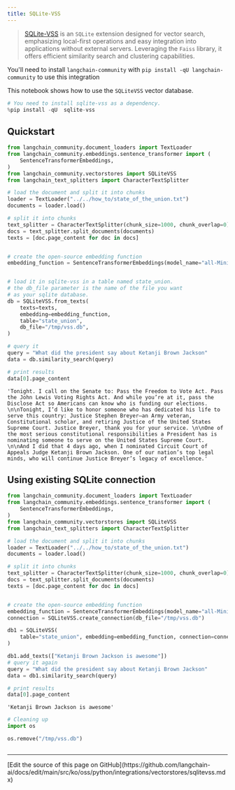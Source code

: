 ```yaml
---
title: SQLite-VSS
---
```


>[SQLite-VSS](https://alexgarcia.xyz/sqlite-vss/) is an `SQLite` extension designed for vector search, emphasizing local-first operations and easy integration into applications without external servers. Leveraging the `Faiss` library, it offers efficient similarity search and clustering capabilities.

You'll need to install `langchain-community` with `pip install -qU langchain-community` to use this integration

This notebook shows how to use the `SQLiteVSS` vector database.

```python
# You need to install sqlite-vss as a dependency.
%pip install -qU  sqlite-vss
```

## Quickstart

```python
from langchain_community.document_loaders import TextLoader
from langchain_community.embeddings.sentence_transformer import (
    SentenceTransformerEmbeddings,
)
from langchain_community.vectorstores import SQLiteVSS
from langchain_text_splitters import CharacterTextSplitter

# load the document and split it into chunks
loader = TextLoader("../../how_to/state_of_the_union.txt")
documents = loader.load()

# split it into chunks
text_splitter = CharacterTextSplitter(chunk_size=1000, chunk_overlap=0)
docs = text_splitter.split_documents(documents)
texts = [doc.page_content for doc in docs]


# create the open-source embedding function
embedding_function = SentenceTransformerEmbeddings(model_name="all-MiniLM-L6-v2")


# load it in sqlite-vss in a table named state_union.
# the db_file parameter is the name of the file you want
# as your sqlite database.
db = SQLiteVSS.from_texts(
    texts=texts,
    embedding=embedding_function,
    table="state_union",
    db_file="/tmp/vss.db",
)

# query it
query = "What did the president say about Ketanji Brown Jackson"
data = db.similarity_search(query)

# print results
data[0].page_content
```

```output
'Tonight. I call on the Senate to: Pass the Freedom to Vote Act. Pass the John Lewis Voting Rights Act. And while you’re at it, pass the Disclose Act so Americans can know who is funding our elections. \n\nTonight, I’d like to honor someone who has dedicated his life to serve this country: Justice Stephen Breyer—an Army veteran, Constitutional scholar, and retiring Justice of the United States Supreme Court. Justice Breyer, thank you for your service. \n\nOne of the most serious constitutional responsibilities a President has is nominating someone to serve on the United States Supreme Court. \n\nAnd I did that 4 days ago, when I nominated Circuit Court of Appeals Judge Ketanji Brown Jackson. One of our nation’s top legal minds, who will continue Justice Breyer’s legacy of excellence.'
```

## Using existing SQLite connection

```python
from langchain_community.document_loaders import TextLoader
from langchain_community.embeddings.sentence_transformer import (
    SentenceTransformerEmbeddings,
)
from langchain_community.vectorstores import SQLiteVSS
from langchain_text_splitters import CharacterTextSplitter

# load the document and split it into chunks
loader = TextLoader("../../how_to/state_of_the_union.txt")
documents = loader.load()

# split it into chunks
text_splitter = CharacterTextSplitter(chunk_size=1000, chunk_overlap=0)
docs = text_splitter.split_documents(documents)
texts = [doc.page_content for doc in docs]


# create the open-source embedding function
embedding_function = SentenceTransformerEmbeddings(model_name="all-MiniLM-L6-v2")
connection = SQLiteVSS.create_connection(db_file="/tmp/vss.db")

db1 = SQLiteVSS(
    table="state_union", embedding=embedding_function, connection=connection
)

db1.add_texts(["Ketanji Brown Jackson is awesome"])
# query it again
query = "What did the president say about Ketanji Brown Jackson"
data = db1.similarity_search(query)

# print results
data[0].page_content
```

```output
'Ketanji Brown Jackson is awesome'
```

```python
# Cleaning up
import os

os.remove("/tmp/vss.db")
```

```python

```

---

<Callout icon="pen-to-square" iconType="regular">
  [Edit the source of this page on GitHub](https://github.com/langchain-ai/docs/edit/main/src/ko/oss/python/integrations/vectorstores/sqlitevss.mdx)
</Callout>
